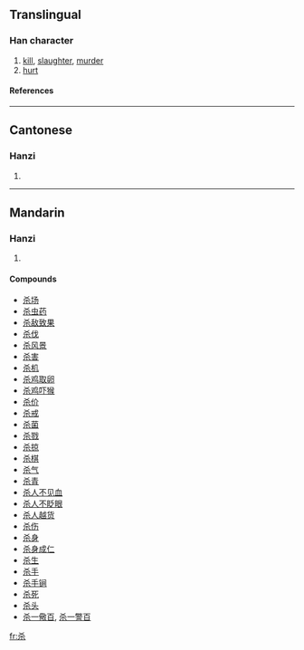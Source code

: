 {{see|殺}}

==Translingual==
===Han character===
{{Han char|rn=75|rad=木|as=02|sn=6|four=|canj=大木 (KD), X大木 (XKD)}}
# [[kill]], [[slaughter]], [[murder]]
# [[hurt]]
====References====
{{Han ref|kx=0510.181|hdz=21155.030|uh=6740|ud=26432}}

----
==Cantonese==
===Hanzi===
{{yue-hanzi|jyut=|y=saat3}}
# {{defn|Cantonese}}

----
==Mandarin==
===Hanzi===
{{cmn-hanzi|tra=殺|pin=[[shā]] (sha1)|wg=sha<sup>1</sup>}}
# {{defn|Mandarin}}

====Compounds====
*[[杀场]]
*[[杀虫药]]
*[[杀敌致果]]
*[[杀伐]]
*[[杀风景]]
*[[杀害]]
*[[杀机]]
*[[杀鸡取卵]]
*[[杀鸡吓猴]]
*[[杀价]]
*[[杀戒]]
*[[杀菌]]
*[[杀戮]]
*[[杀掠]]
*[[杀棋]]
*[[杀气]]
*[[杀青]]
*[[杀人不见血]]
*[[杀人不眨眼]]
*[[杀人越货]]
*[[杀伤]]
*[[杀身]]
*[[杀身成仁]]
*[[杀生]]
*[[杀手]]
*[[杀手锏]]
*[[杀死]]
*[[杀头]]
*[[杀一儆百]], [[杀一警百]]

[[fr:杀]]